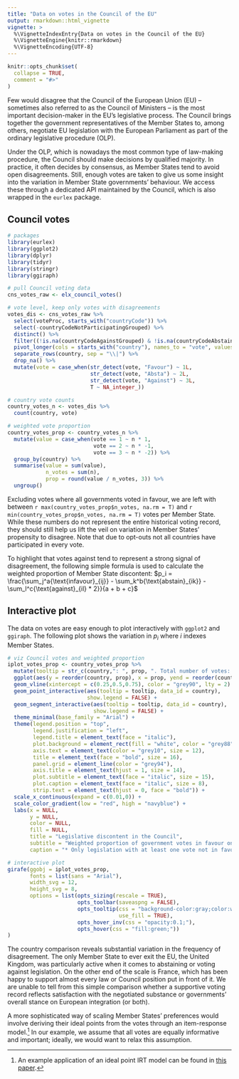 ```yaml
---
title: "Data on votes in the Council of the EU"
output: rmarkdown::html_vignette
vignette: >
  %\VignetteIndexEntry{Data on votes in the Council of the EU}
  %\VignetteEngine{knitr::rmarkdown}
  %\VignetteEncoding{UTF-8}
---
```


```r
knitr::opts_chunk$set(
  collapse = TRUE,
  comment = "#>"
)
```

Few would disagree that the Council of the European Union (EU) -- sometimes also referred to as the Council of Ministers -- is the most important decision-maker in the EU's legislative process. The Council brings together the government representatives of the Member States to, among others, negotiate EU legislation with the European Parliament as part of the ordinary legislative procedure (OLP).

Under the OLP, which is nowadays the most common type of law-making procedure, the Council should make decisions by qualified majority. In practice, it often decides by consensus, as Member States tend to avoid open disagreements. Still, enough votes are taken to give us some insight into the variation in Member State governments' behaviour. We access these through a dedicated API maintained by the Council, which is also wrapped in the `eurlex` package.

## Council votes

```r
# packages
library(eurlex)
library(ggplot2)
library(dplyr)
library(tidyr)
library(stringr)
library(ggiraph)

# pull Council voting data
cns_votes_raw <- elx_council_votes()

# vote level, keep only votes with disagreements
votes_dis <- cns_votes_raw %>% 
  select(voteProc, starts_with("countryCode")) %>% 
  select(-countryCodeNotParticipatingGrouped) %>% 
  distinct() %>% 
  filter((!is.na(countryCodeAgainstGrouped) & !is.na(countryCodeAbstainedGrouped))) %>% 
  pivot_longer(cols = starts_with("country"), names_to = "vote", values_to = "country") %>% 
  separate_rows(country, sep = "\\|") %>% 
  drop_na() %>% 
  mutate(vote = case_when(str_detect(vote, "Favour") ~ 1L,
                          str_detect(vote, "Absta") ~ 2L,
                          str_detect(vote, "Against") ~ 3L,
                          T ~ NA_integer_))

# country vote counts
country_votes_n <- votes_dis %>% 
  count(country, vote)

# weighted vote proportion
country_votes_prop <- country_votes_n %>% 
  mutate(value = case_when(vote == 1 ~ n * 1,
                           vote == 2 ~ n * -1,
                           vote == 3 ~ n * -2)) %>% 
  group_by(country) %>% 
  summarise(value = sum(value),
            n_votes = sum(n),
            prop = round(value / n_votes, 3)) %>% 
  ungroup()

```

Excluding votes where all governments voted in favour, we are left with between ```r max(country_votes_prop$n_votes, na.rm = T)``` and ```r min(country_votes_prop$n_votes, na.rm = T)``` votes per Member State. While these numbers do not represent the entire historical voting record, they should still help us lift the veil on variation in Member States' propensity to disagree. Note that due to opt-outs not all countries have participated in every vote.

To highlight that votes against tend to represent a strong signal of disagreement, the following simple formula is used to calculate the weighted proportion of Member State discontent: $p_i = \frac{\sum_j^a{\text{infavour}_{ij}} - \sum_k^b{\text{abstain}_{ik}} - \sum_l^c{\text{against}_{il} * 2}}{a + b + c}$

## Interactive plot

The data on votes are easy enough to plot interactively with `ggplot2` and `ggiraph`. The following plot shows the variation in $p_i$ where $i$ indexes Member States.

```r
# viz Council votes and weighted proportion
iplot_votes_prop <- country_votes_prop %>% 
  mutate(tooltip = str_c(country,": ", prop, ". Total number of votes: ", n_votes)) %>% 
  ggplot(aes(y = reorder(country, prop), x = prop, yend = reorder(country, prop), xend = 0, color = prop)) + 
  geom_vline(xintercept = c(0.25,0.5,0.75), color = "grey90", lty = 2) +
  geom_point_interactive(aes(tooltip = tooltip, data_id = country),
                         show.legend = FALSE) +
  geom_segment_interactive(aes(tooltip = tooltip, data_id = country),
                           show.legend = FALSE) +
  theme_minimal(base_family = "Arial") +
  theme(legend.position = "top",
        legend.justification = "left",
        legend.title = element_text(face = "italic"),
        plot.background = element_rect(fill = "white", color = "grey88"),
        axis.text = element_text(color = "grey10", size = 12),
        title = element_text(face = "bold", size = 16),
        panel.grid = element_line(color = "grey94"),
        axis.title = element_text(hjust = 1, size = 14),
        plot.subtitle = element_text(face = "italic", size = 15),
        plot.caption = element_text(face = "italic", size = 8),
        strip.text = element_text(hjust = 0, face = "bold")) +
  scale_x_continuous(expand = c(0.01,0)) +
  scale_color_gradient(low = "red", high = "navyblue") +
  labs(x = NULL,
       y = NULL,
       color = NULL,
       fill = NULL,
       title = "Legislative discontent in the Council",
       subtitle = "Weighted proportion of government votes in favour on contested legislation*",
       caption = "* Only legislation with at least one vote not in favour; abstentions (x1) and votes against (x2) are subtracted from votes in favour")

# interactive plot
girafe(ggobj = iplot_votes_prop,
       fonts = list(sans = "Arial"),
       width_svg = 12,
       height_svg = 8,
       options = list(opts_sizing(rescale = TRUE),
                      opts_toolbar(saveaspng = FALSE),
                      opts_tooltip(css = "background-color:gray;color:white;font-style:italic;padding:9px;border-radius:5px;font-size:15px;",
                                   use_fill = TRUE),
                      opts_hover_inv(css = "opacity:0.1;"),
                      opts_hover(css = "fill:green;"))
)

```

The country comparison reveals substantial variation in the frequency of disagreement. The only Member State to ever exit the EU, the United Kingdom, was particularly active when it comes to abstaining or voting against legislation. On the other end of the scale is France, which has been happy to support almost every law or Council position put in front of it. We are unable to tell from this simple comparison whether a supportive voting record reflects satisfaction with the negotiated substance or governments' overall stance on European integration (or both).

A more sophisticated way of scaling Member States' preferences would involve deriving their ideal points from the votes through an item-response model.^[An example application of an ideal point IRT model can be found in [this paper](https://journals.sagepub.com/doi/full/10.1177/1465116520967414).] In our example, we assume that all votes are equally informative and important; ideally, we would want to relax this assumption.
